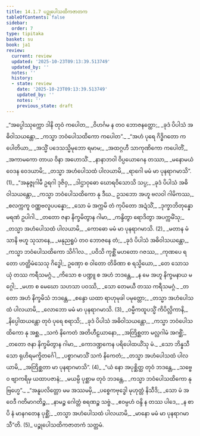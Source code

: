 ```yaml
---
title: 14.1.7 ပဉ္စုပေါသထိကဇာတက
tableOfContents: false
sidebar:
  order: 7
type: tipitaka
basket: su
book: ja1
review:
  current: review
  updated: '2025-10-23T09:13:39.513749'
  updated_by: ''
  notes: ''
  history:
  - state: review
    date: '2025-10-23T09:13:39.513749'
    updated_by: ''
    notes: ''
    previous_state: draft
---
```



<ReviewStatus review={frontmatter.review} showDetails={true} />

<HypothesisAnnotation frontmatter={frontmatter} />

<DynamicBreadcrumb />

<Division number="127" book="ja1" e="ch" v="22" p="291">

<Paragraph number="2680" type="verses" book="ja1">
_“အပ္ပေါဿုက္ကော ဒါနိ တုဝံ ကပေါတ,_  
_ဝိဟင်္ဂမ န တဝ ဘောဇနတ္ထော;_  
_ခုဒံ ပိပါသံ အဓိဝါသယန္တော,_  
_ကသ္မာ ဘဝံပေါသထိကော ကပေါတ”._  

</Paragraph>

</Division>
<Division number="128" book="ja1" e="ch" v="22" p="291">

<Paragraph number="2681" type="verses" book="ja1">
_“အဟံ ပုရေ ဂိဒ္ဓိဂတော ကပေါတိယာ,_  
_အသ္မိံ ပဒေသသ္မိမုဘော ရမာမ;_  
_အထဂ္ဂဟီ သာကုဏိကော ကပေါတိံ,_  
_အကာမကော တာယ ဝိနာ အဟောသိံ._  

</Paragraph>

</Division>
<Division number="129" book="ja1" e="ch" v="22" p="291">

<Paragraph number="2682" type="verses" book="ja1">
_နာနာဘဝါ ဝိပ္ပယောဂေန တဿာ,_  
_မနောမယံ ဝေဒန ဝေဒယာမိ;_  
_တသ္မာ အဟံပေါသထံ ပါလယာမိ,_  
_ရာဂေါ မမံ မာ ပုနရာဂမာသိ”. (1)_  

</Paragraph>

</Division>
<Division number="130" book="ja1" e="ch" v="22" p="291">

<Paragraph number="2683" type="verses" book="ja1">
_“အနုဇ္ဇုဂါမီ ဥရဂါ ဒုဇိဝှ,_  
_ဒါဌာဝုဓော ဃောရဝိသောသိ သပ္ပ;_  
_ခုဒံ ပိပါသံ အဓိဝါသယန္တော,_  
_ကသ္မာ ဘဝံပေါသထိကော နု ဒီဃ._  

</Paragraph>

</Division>
<Division number="131" book="ja1" e="ch" v="22" p="291">

<Paragraph number="2684" type="verses" book="ja1">
ဥသဘော အဟူ ဗလဝါ ဂါမိကဿ,_  
_စလက္ကကူ ဝဏ္ဏဗလူပပန္နော;_  
_သော မံ အက္ကမိ တံ ကုပိတော အဍံသိံ,_  
_ဒုက္ခာဘိတုန္နော မရဏံ ဥပါဂါ._  

</Paragraph>

</Division>
<Division number="132" book="ja1" e="ch" v="22" p="291">

<Paragraph number="2685" type="verses" book="ja1">
_တတော ဇနာ နိက္ခမိတွာန ဂါမာ,_  
_ကန္ဒိတွာ ရောဒိတွာ အပက္ကမိံသု;_  
_တသ္မာ အဟံပေါသထံ ပါလယာမိ,_  
_ကောဓော မမံ မာ ပုနရာဂမာသိ. (2)_  

</Paragraph>

</Division>
<Division number="133" book="ja1" e="ch" v="22" p="292">

<Paragraph number="2686" type="verses" book="ja1">
_မတာန မံသာနိ ဗဟူ သုသာနေ,_  
_မနုညရူပံ တဝ ဘောဇနေ တံ;_  
_ခုဒံ ပိပါသံ အဓိဝါသယန္တော,_  
_ကသ္မာ ဘဝံပေါသထိကော သိင်္ဂါလ._  

</Paragraph>

</Division>
<Division number="134" book="ja1" e="ch" v="22" p="292">

<Paragraph number="2687" type="verses" book="ja1">
_ပဝိသိ ကုစ္ဆိံ မဟတော ဂဇဿ,_  
_ကုဏပေ ရတော ဟတ္ထိမံသေသု ဂိဒ္ဓေါ;_  
ဥဏှော စ ဝါတော တိခိဏာ စ ရသ္မိယော,_  
_တေ သောသယုံ တဿ ကရီသမဂ္ဂံ._  

</Paragraph>

</Division>
<Division number="135" book="ja1" e="ch" v="22" p="292">

<Paragraph number="2688" type="verses" book="ja1">
_ကိသော စ ပဏ္ဍူ စ အဟံ ဘဒန္တေ,_  
_န မေ အဟူ နိက္ခမနာယ မဂ္ဂေါ;_  
_မဟာ စ မေဃော သဟသာ ပဝဿိ,_  
_သော တေမယီ တဿ ကရီသမဂ္ဂံ._  

</Paragraph>

</Division>
<Division number="136" book="ja1" e="ch" v="22" p="292">

<Paragraph number="2689" type="verses" book="ja1">
_တတော အဟံ နိက္ခမိသံ ဘဒန္တေ,_  
_စန္ဒော ယထာ ရာဟုမုခါ ပမုတ္တော;_  
_တသ္မာ အဟံပေါသထံ ပါလယာမိ,_  
_လောဘော မမံ မာ ပုနရာဂမာသိ. (3)_  

</Paragraph>

</Division>
<Division number="137" book="ja1" e="ch" v="22" p="292">

<Paragraph number="2690" type="verses" book="ja1">
_ဝမ္မီကထူပသ္မိံ ကိပိလ္လိကာနိ,_  
_နိပ္ပေါထယန္တော တုဝံ ပုရေ စရာသိ;_  
_ခုဒံ ပိပါသံ အဓိဝါသယန္တော,_  
_ကသ္မာ ဘဝံပေါသထိကော နု အစ္ဆ._  

</Paragraph>

</Division>
<Division number="138" book="ja1" e="ch" v="22" p="292">

<Paragraph number="2691" type="verses" book="ja1">
_သကံ နိကေတံ အတိဟီဠယာနော,_  
_အတြိစ္ဆတာ မလ္လဂါမံ အဂစ္ဆိံ;_  
_တတော ဇနာ နိက္ခမိတွာန ဂါမာ,_  
_ကောဒဏ္ဍကေန ပရိပေါထယိံသု မံ._  

</Paragraph>

</Division>
<Division number="139" book="ja1" e="ch" v="22" p="293">

<Paragraph number="2692" type="verses" book="ja1">
_သော ဘိန္နသီသော ရုဟိရမက္ခိတင်္ဂေါ,_  
_ပစ္စာဂမာသိံ သကံ နိကေတံ;_  
_တသ္မာ အဟံပေါသထံ ပါလယာမိ,_  
_အတြိစ္ဆတာ မာ ပုနရာဂမာသိ”. (4)_  

</Paragraph>

</Division>
<Division number="140" book="ja1" e="ch" v="22" p="293">

<Paragraph number="2693" type="verses" book="ja1">
_“ယံ နော အပုစ္ဆိတ္ထ တုဝံ ဘဒန္တေ,_  
_သဗ္ဗေဝ ဗျာကရိမှ ယထာပဇာနံ;_  
_မယမ္ပိ ပုစ္ဆာမ တုဝံ ဘဒန္တေ,_  
_ကသ္မာ ဘဝံပေါသထိကော နု ဗြဟ္မေ”._  

</Paragraph>

</Division>
<Division number="141" book="ja1" e="ch" v="22" p="293">

<Paragraph number="2694" type="verses" book="ja1">
_“အနူပလိတ္တော မမ အဿမမှိ,_  
_ပစ္စေကဗုဒ္ဓေါ မုဟုတ္တံ နိသီဒိ;_  
_သော မံ အဝေဒီ ဂတိမာဂတိဉ္စ,_  
_နာမဉ္စ ဂေါတ္တံ စရဏဉ္စ သဗ္ဗံ._  

</Paragraph>

</Division>
<Division number="142" book="ja1" e="ch" v="22" p="293">

<Paragraph number="2695" type="verses" book="ja1">
_ဧဝမ္ပဟံ ဝန္ဒိ န တဿ ပါဒေ,_  
_န စာပိ နံ မာနဂတေန ပုစ္ဆိံ;_  
_တသ္မာ အဟံပေါသထံ ပါလယာမိ,_  
_မာနော မမံ မာ ပုနရာဂမာသီ”တိ. (5)_  


</Paragraph>
</Division>

<Paragraph number="2696" type="center" book="ja1">
ပဉ္စုပေါသထိကဇာတကံ သတ္တမံ.
</Paragraph>